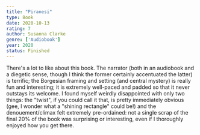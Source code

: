 ```yaml
---
title: "Piranesi"
type: Book
date: 2020-10-13
rating: 7
author: Susanna Clarke
genre: ['Audiobook']
year: 2020
status: Finished
---
```


There's a lot to like about this book. The narrator (both in an audiobook and a diegetic sense, though I think the former certainly accentuated the latter) is terrific; the Borgesian framing and setting (and central mystery) is really fun and interesting; it is extremely well-paced and padded so that it never outstays its welcome. I found myself weirdly disappointed with only two things: the "twist", if you could call it that, is pretty immediately obvious (gee, I wonder what a "shining rectangle" could be!) and the denouement/climax felt extremely pre-ordained: not a single scrap of the final 20% of the book was surprising or interesting, even if I thoroughly enjoyed how you get there.
